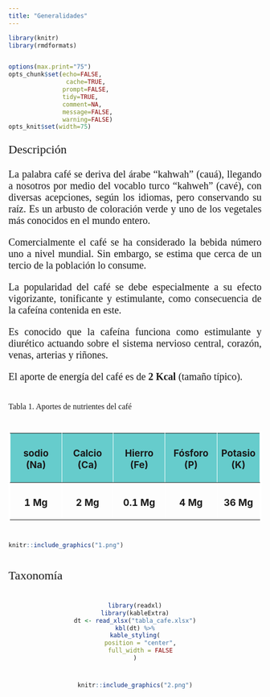 ```yaml
---
title: "Generalidades"
---
```


```r
library(knitr)
library(rmdformats)


options(max.print="75")
opts_chunk$set(echo=FALSE,
	            cache=TRUE,
               prompt=FALSE,
               tidy=TRUE,
               comment=NA,
               message=FALSE,
               warning=FALSE)
opts_knit$set(width=75)
```

<p style="font-family: verdana; font-size:18pt;">Descripción </p>

<div style="text-align: justify">
<p style="font-family: verdana; font-size:15pt;">
La palabra café se deriva del árabe "kahwah" (cauá), llegando a nosotros por medio del vocablo turco "kahweh" (cavé), con diversas acepciones, según los idiomas, pero conservando su raíz. Es un arbusto de coloración verde y uno de los vegetales más conocidos en el mundo entero.
</p>

<p style="font-family: verdana; font-size:15pt;">
Comercialmente el café se ha considerado la bebida número uno a nivel mundial. Sin embargo, se estima que cerca de un tercio de la población lo consume. 
</p>

<p style="font-family: verdana; font-size:15pt;">
La popularidad del café se debe especialmente a su efecto vigorizante, tonificante y estimulante, como consecuencia de la cafeína contenida en este. 
</p>

<p style="font-family: verdana; font-size:15pt;">
Es conocido que la cafeína funciona como estimulante y diurético actuando sobre el sistema nervioso central, corazón, venas, arterias y riñones. 
</p>

<p style="font-family: verdana; font-size:15pt;">
El aporte de energía del café es de **2 Kcal** (tamaño típico). 
</p>

#
#
#

<div/>
<p style="font-family: verdana; font-size:12pt;">
Tabla 1.  Aportes de nutrientes del café
</p>

#
#

<table border = "3" bordercolor ="white" align ="center">
  <TR bgcolor = "#66CCCC">
    <td align ="center" height ="60%" width = "21%"> <H3> sodio (Na) </H3> </td>
    <td align ="center" height ="60%" width = "21%"> <H3> Calcio (Ca) </H3> </td>
    <td align ="center" height ="60%" width = "21%"> <H3> Hierro (Fe) </H3> </td>
    <td align ="center" height ="60%" width = "21%"> <H3> Fósforo (P) </H3> </td>
    <td align ="center" height ="60%" width = "21%"> <H3> Potasio (K) </H3> </td>
  </TR>
  <TR>
    <td align ="center"> <H3> 1 Mg </H3> </td>
    <td align ="center"> <H3> 2 Mg </H3> </td>
    <td align ="center"> <H3> 0.1 Mg </H3> </td>
    <td align ="center"> <H3> 4 Mg </H3> </td>
    <td align ="center"> <H3> 36 Mg </H3> </td>
  </TR>
</table>


#

#

#
#
#
#
#

```r

knitr::include_graphics("1.png")

```


#
#
#
#


<p style="font-family: verdana; font-size:18pt;"> Taxonomía </p> 

#
#

<center>

```r
library(readxl)
library(kableExtra)
dt <- read_xlsx("tabla_cafe.xlsx")
kbl(dt) %>%
kable_styling(
   position = "center",
   full_width = FALSE
)
```

</center>

#
#
#
<center>

```r

knitr::include_graphics("2.png")

```

</center>